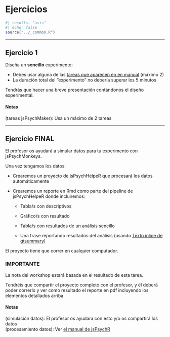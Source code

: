 # Ejercicios


```r
#| results: "asis"
#| echo: false
source("../_common.R")
```

<!-- ## Ejercicio 1 -->

<!-- Crea un script en el que hagas lo siguiente: -->

<!-- -   Cargar librerías necesarias -->
<!-- -   Importar datos -->
<!-- -   Preparar datos -->
<!-- -   Crear gráfica -->
<!-- -   Crear tabla -->

<!-- Tendrás que mostrar como corre el script con una sesión limpia de RStudio (CONTROL + SHIFT + F10) -->

<!-- #### Notas {.ejercicio .unnumbered} -->

<!-- (importar datos): Los datos deberían ser, idealmente, de un proyecto en el que estés trabajando. Si no tienes datos disponibles, puedes encontrar bases de datos abiertas de varias maneras: -->

<!-- -   Tidytuesday: <https://github.com/rfordatascience/tidytuesday> -->
<!-- -   Buscando en Google Scholar papers que comparten sus datos: <https://scholar.google.com/scholar?hl=en&as_sdt=0%2C5&q=data+available+%22osf.io%22+psychology&btnG=> -->
<!-- -   Buscando directamente en Open Science Foundation: <https://osf.io/> -->

<!-- (preparación de datos): Algunos ejemplos de preparación de datos: renombrar variables, filtrar, computar nuevas variables, combinar bases... -->

<!-- (gráfica): Algunos ejemplos de gráficas: distribución de variable/s, relación entre variables, ... -->

<!-- (tabla): Algunos ejemplos de tablas: promedios por condición, media, mediana, max y min para algunas variables claves... -->

------------------------------------------------------------------------

<!-- ## Ejercicio 2 -->

<!-- Crea la siguiente tarea en jsPsychMaker: -->

<!-- -   [The Brief Resilience Scale](https://sci-hub.ru/10.1080/10705500802222972) (PDF version inglesa), o en su [versión española](https://scielo.isciii.es/scielo.php?script=sci_arttext&pid=S0212-97282021000200006&lng=es&tlng=es) -->

<!-- #### Notas {.ejercicio .unnumbered} -->

<!-- (tareas jsPsychMaker): Ver instrucciones en [experimentos-reproducibles](#experimentos-reproducibles) -->

<!-- Si prefieres puedes implementar una tarea distinta. Los únicos requisitos son que sea breve y sencilla. -->

<!-- ------------------------------------------------------------------------ -->

## Ejercicio 1

Diseña un **sencillo** experimento:

-   Debes usar alguna de las [tareas que aparecen en en manual](https://gorkang.github.io/jsPsychR-manual/qmd/03-jsPsychMaker.html#available-tasks) (máximo 2)
<!-- -   Además, debes diseñar una nueva tarea **muy sencilla** o adaptar una nueva escala -->
-   La duración total del "experimento" no debería superar los 5 minutos

Tendrás que hacer una breve presentación contándonos el diseño experimental.

#### Notas {.ejercicio .unnumbered}

(tareas jsPsychMaker): Usa un máximo de 2 tareas\
<!-- (tarea nueva): Puedes diseñar una tarea con una sola pregunta para dos condiciones experimentales, o adaptar un cuestionario breve ya existente (que no tengamos en jsPsychMaker). -->

------------------------------------------------------------------------

## Ejercicio FINAL

El profesor os ayudará a simular datos para tu experimento con jsPsychMonkeys.

Una vez tengamos los datos:

-   Crearemos un proyecto de jsPsychHelpeR que procesará los datos automáticamente

-   Crearemos un reporte en Rmd como parte del pipeline de jsPsychHelpeR donde incluiremos:

    -   Tabla/s con descriptivos

    -   Gráfico/s con resultado

    -   Tabla/s con resultados de un análisis sencillo

    -   Una frase reportando resultados del análisis (usando [Texto inline de gtsummary](06-analisis-datos-inferencial.html#texto-inline))

El proyecto tiene que correr en cualquier computador.  


### IMPORTANTE {-}

La nota del workshop estará basada en el resultado de esta tarea.  

Tendréis que compartir el proyecto completo con el profesor, y él deberá poder correrlo y ver como resultado el reporte en pdf incluyendo los elementos detallados arriba.  


#### Notas {.ejercicio .unnumbered}

(simulación datos): El profesor os ayudara con esto y/o os compartirá los datos\
(procesamiento datos): Ver [el manual de jsPsychR](https://gorkang.github.io/jsPsychR-manual/qmd/02-QuickGuide.html#QuickGuidejsPsychHelpeR)
